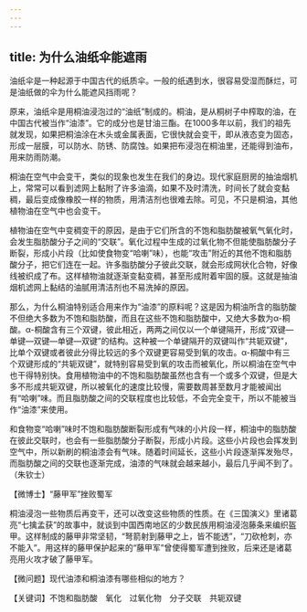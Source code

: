 ```yaml
---
---
---
```

title: 为什么油纸伞能遮雨
---




油纸伞是一种起源于中国古代的纸质伞。一般的纸遇到水，很容易受湿而酥烂，可是油纸做的伞为什么能遮风挡雨呢？

原来，油纸伞是用桐油浸泡过的“油纸”制成的。桐油，是从桐树子中榨取的油，在中国古代被当作“油漆”。它的成分也是甘油三酯。在1000多年以前，我们的祖先就发现，如果把桐油涂在木头或金属表面，它很快就会变干，即从液态变为固态，形成一层膜，可以防水、防锈、防腐蚀。如果把布浸泡在桐油里，还能得到油布，用来防雨防潮。



桐油在空气中会变干，类似的现象也发生在我们的身边。现代家庭厨房的抽油烟机上，常常可以看到滤网上黏附了许多油滴，如果不及时清洗，时间长了就会变黏稠，最后变成像橡胶一样的物质，用清洁剂也很难去除。可见，不只是桐油，其他植物油在空气中也会变干。

植物油在空气中变稠变干的原因，是由于它们所含的不饱和脂肪酸被氧气氧化时，会发生脂肪酸分子之间的“交联”。氧化过程中生成的过氧化物不但能使脂肪酸分子断裂，形成小片段（比如使食物变“哈喇”味），也能“攻击”附近的其他不饱和脂肪酸分子，把它们连在一起。许多脂肪酸分子彼此交联，就会形成网状化合物，好像线被织成了布。这样植物油就逐渐变黏变稠，甚至形成附着牢固的膜。这就是抽油烟机滤网上黏结的油腻用清洁剂也不易洗掉的原因。

那么，为什么桐油特别适合用来作为“油漆”的原料呢？这是因为桐油所含的脂肪酸不但绝大多数为不饱和脂肪酸，而且在这些不饱和脂肪酸中，又绝大多数为α-桐酸。α-桐酸含有三个双键，彼此相近，两两之间仅以一个单键隔开，形成“双键—单键—双键—单键—双键”的结构。这种被一个单键隔开的双键叫作“共轭双键”，比单个双键或者彼此分得比较远的多个双键更容易受到氧的攻击。α-桐酸中有三个双键形成的“共轭双键”，就特别容易受到氧的攻击而被氧化，所以桐油在空气中也干得特别快。食用植物油中的不饱和脂肪酸虽然也含有一个或多个双键，但是大多不形成共轭双键，所以被氧化的速度比较慢，需要数周甚至数月才能被闻出有“哈喇”味。而且脂肪酸之间的交联程度也比较低，不会完全变干，所以不能被当作“油漆”来使用。



和食物变“哈喇”味时不饱和脂肪酸断裂形成有气味的小片段一样，桐油中的脂肪酸在彼此交联时，也会有一些脂肪酸分子断裂，形成小片段。这些小片段也会挥发到空气中，所以新刷的桐油漆会有气味。随着时间延长，这些小片段逐渐挥发殆尽，而脂肪酸之间的交联也逐渐完成，油漆的气味就会越来越小，最后几乎闻不到了。（朱钦士）





【微博士】“藤甲军”挫败蜀军

桐油浸泡一些物质后再变干，还可以改变这些物质的性质。在《三国演义》里诸葛亮“七擒孟获”的故事中，就谈到中国西南地区的少数民族用桐油浸泡藤条来编织盔甲。这样制成的藤甲非常坚韧，“弩箭射到藤甲之上，皆不能透”，“刀砍枪刺，亦不能入”。用这样的藤甲保护起来的“藤甲军”曾使得蜀军遭到挫败，后来还是诸葛亮用火攻才破了藤甲军。

【微问题】现代油漆和桐油漆有哪些相似的地方？

【关键词】不饱和脂肪酸　氧化　过氧化物　分子交联　共轭双键
